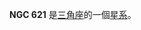 {{NGCInfoBox|NGCID=NGC 621|發現者=讓·瑪璉·愛德華·史提芬|發現日期=1883年11月24日|其他編號=UGC 1147,MCG 6-4-45,ZWG 521.55|曆元=J2000.0|赤經=1時36分48.9秒
|赤緯=35°30'45"|星座=三角座|星體=星系|星等=12.8|表面亮度=12.8|藍等=13.8}}

'''NGC 621''' 是[[三角座|三角座]]的一個[[星系|星系]]。

{{NGCReference|621}}
{{Catalogs|NGC=621}}

{{星系小作品}}